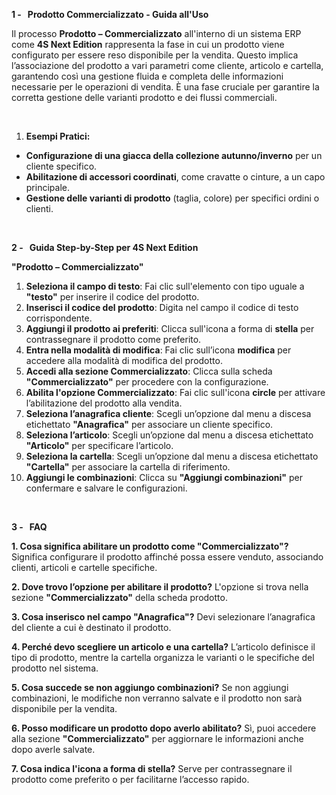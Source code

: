 **1 -   Prodotto Commercializzato - Guida all'Uso**

Il processo **Prodotto – Commercializzato** all'interno di un sistema ERP come **4S Next Edition** rappresenta la fase in cui un prodotto viene configurato per essere reso disponibile per la vendita. Questo implica l’associazione del prodotto a vari parametri come cliente, articolo e cartella, garantendo così una gestione fluida e completa delle informazioni necessarie per le operazioni di vendita. È una fase cruciale per garantire la corretta gestione delle varianti prodotto e dei flussi commerciali.

 

1. **Esempi Pratici:**

* **Configurazione di una giacca della collezione autunno/inverno** per un cliente specifico.
* **Abilitazione di accessori coordinati**, come cravatte o cinture, a un capo principale.
* **Gestione delle varianti di prodotto** (taglia, colore) per specifici ordini o clienti.

 

**2 -   Guida Step-by-Step per 4S Next Edition**

**"Prodotto – Commercializzato"**

1. **Seleziona il campo di testo**: Fai clic sull'elemento con tipo uguale a **"testo"** per inserire il codice del prodotto.
2. **Inserisci il codice del prodotto**: Digita nel campo il codice di testo corrispondente.
3. **Aggiungi il prodotto ai preferiti**: Clicca sull'icona a forma di **stella** per contrassegnare il prodotto come preferito.
4. **Entra nella modalità di modifica**: Fai clic sull’icona **modifica** per accedere alla modalità di modifica del prodotto.
5. **Accedi alla sezione Commercializzato**: Clicca sulla scheda **"Commercializzato"** per procedere con la configurazione.
6. **Abilita l'opzione Commercializzato**: Fai clic sull'icona **circle** per attivare l’abilitazione del prodotto alla vendita.
7. **Seleziona l’anagrafica cliente**: Scegli un’opzione dal menu a discesa etichettato **"Anagrafica"** per associare un cliente specifico.
8. **Seleziona l’articolo**: Scegli un’opzione dal menu a discesa etichettato **"Articolo"** per specificare l’articolo.
9. **Seleziona la cartella**: Scegli un’opzione dal menu a discesa etichettato **"Cartella"** per associare la cartella di riferimento.
10. **Aggiungi le combinazioni**: Clicca su **"Aggiungi combinazioni"** per confermare e salvare le configurazioni.

 

**3 -   FAQ**

**1. Cosa significa abilitare un prodotto come "Commercializzato"?** Significa configurare il prodotto affinché possa essere venduto, associando clienti, articoli e cartelle specifiche.

**2. Dove trovo l’opzione per abilitare il prodotto?** L'opzione si trova nella sezione **"Commercializzato"** della scheda prodotto.

**3. Cosa inserisco nel campo "Anagrafica"?** Devi selezionare l’anagrafica del cliente a cui è destinato il prodotto.

**4. Perché devo scegliere un articolo e una cartella?** L’articolo definisce il tipo di prodotto, mentre la cartella organizza le varianti o le specifiche del prodotto nel sistema.

**5. Cosa succede se non aggiungo combinazioni?** Se non aggiungi combinazioni, le modifiche non verranno salvate e il prodotto non sarà disponibile per la vendita.

**6. Posso modificare un prodotto dopo averlo abilitato?** Sì, puoi accedere alla sezione **"Commercializzato"** per aggiornare le informazioni anche dopo averle salvate.

**7. Cosa indica l'icona a forma di stella?** Serve per contrassegnare il prodotto come preferito o per facilitarne l’accesso rapido.